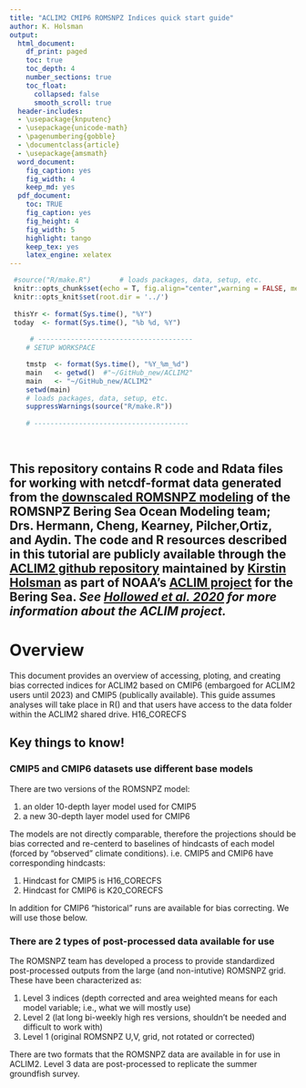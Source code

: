 ```yaml
---
title: "ACLIM2 CMIP6 ROMSNPZ Indices quick start guide"
author: K. Holsman
output:
  html_document:
    df_print: paged
    toc: true
    toc_depth: 4
    number_sections: true
    toc_float:
      collapsed: false
      smooth_scroll: true
  header-includes:
  - \usepackage{knputenc}
  - \usepackage{unicode-math}
  - \pagenumbering{gobble}
  - \documentclass{article}
  - \usepackage{amsmath}
  word_document:
    fig_caption: yes
    fig_width: 4
    keep_md: yes
  pdf_document:
    toc: TRUE
    fig_caption: yes
    fig_height: 4
    fig_width: 5
    highlight: tango
    keep_tex: yes
    latex_engine: xelatex
---
```




```r
 
 #source("R/make.R")       # loads packages, data, setup, etc.
 knitr::opts_chunk$set(echo = T, fig.align="center",warning = FALSE, message = FALSE) 
 knitr::opts_knit$set(root.dir = '../')
 
 thisYr <- format(Sys.time(), "%Y")
 today  <- format(Sys.time(), "%b %d, %Y")
 
     # --------------------------------------
    # SETUP WORKSPACE

    tmstp  <- format(Sys.time(), "%Y_%m_%d")
    main   <- getwd()  #"~/GitHub_new/ACLIM2"
    main   <- "~/GitHub_new/ACLIM2"
    setwd(main)
    # loads packages, data, setup, etc.
    suppressWarnings(source("R/make.R"))
    
    # --------------------------------------
    
 
```


This repository contains R code and Rdata files for working with netcdf-format data generated from the [**downscaled ROMSNPZ modeling**](https://beringnpz.github.io/roms-bering-sea) of the ROMSNPZ Bering Sea Ocean Modeling team; Drs. Hermann, Cheng, Kearney, Pilcher,Ortiz, and Aydin. The code and R resources described in this tutorial are publicly available through the [**ACLIM2 github repository**](https://github.com/kholsman/ACLIM2) maintained by [Kirstin Holsman](mailto:kirstin.holsman@noaa.gov) as part of NOAA's [**ACLIM project**](https://www.fisheries.noaa.gov/alaska/ecosystems/alaska-climate-integrated-modeling-project) for the Bering Sea. *See [Hollowed et al. 2020](https://www.frontiersin.org/articles/10.3389/fmars.2019.00775/full) for more information about the ACLIM project.*
---

# Overview{.tabset}

This document provides an overview of accessing, ploting, and creating bias corrected indices for ACLIM2 based on CMIP6 (embargoed for ACLIM2 users until 2023) and CMIP5 (publically available). This guide assumes analyses will take place in R() and that users have access to the data folder within the ACLIM2 shared drive.
H16_CORECFS

## Key things to know!

### CMIP5 and CMIP6 datasets use different base models
There are two versions of the ROMSNPZ model:

1. an older 10-depth layer model used for CMIP5
2. a new 30-depth layer model used for CMIP6

The models are not directly comparable, therefore the projections should be bias corrected and re-centerd to baselines of hindcasts of each model (forced by "observed" climate conditions). i.e. CMIP5 and CMIP6 have corresponding hindcasts:

1. Hindcast for CMIP5 is H16_CORECFS
2. Hindcast for CMIP6 is K20_CORECFS

In addition for CMIP6 "historical" runs are available for bias correcting. We will use those below.

### There are 2 types of post-processed data available for use

The ROMSNPZ team has developed a process to provide standardized post-processed outputs from the large (and non-intutive) ROMSNPZ grid. These have been characterized as:

1. Level 3 indices (depth corrected and area weighted means for each model variable; i.e., what we will mostly use)  
2. Level 2 (lat long bi-weekly high res versions, shouldn't be needed and difficult to work with)  
3. Level 1 (original ROMSNPZ U,V, grid, not rotated or corrected)  

There are two formats that the ROMSNPZ data are available in for use in ACLIM2. Level 3 data are post-processed to replicate the summer groundfish survey.


